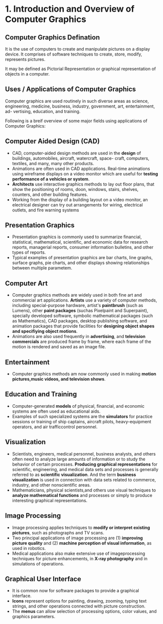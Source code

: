 # 1. Introduction and Overview of Computer Graphics

## Computer Graphics Defination

It is the use of computers to create and manipulate pictures on a display device. It comprises of software techniques to create, store, modify, represents pictures.

It may be defined as Pictorial Representation or graphical representation of objects in a computer.

## Uses / Applications of Computer Graphics

Computer graphics are used routinely in such diverse areas as science,
engineering, medicine, business, industry, government, art, entertainment, ad-
vertising, education, and training.

Following is a breif overview of some major fields using applications of Computer Graphics:

## Computer Aided Design (CAD)

- CAD, computer-aided design methods are used in the **design** of buildings, automobiles, aircraft, watercraft, space-
  craft, computers, textiles, and many, many other products.
- Animations are often used in CAD applications. Real-time animations using
  wireframe displays on a video monitor which are useful for **testing performance of a vehicles or system**.
- **Architects** use interactive graphics methods to lay out floor plans, that show the positioning of rooms, doon, windows, stairs, shelves, counters, and other building features.
- Working from the display of a building layout on a video monitor, an electrical designer can try out arrangements for wiring, electrical outlets, and fire warning systems

## Presentation Graphics

- Presentation graphics is commonly used to summarize financial, statistical, mathematical, scientific, and economic data for research reports, managerial reports, consumer information bulletins, and other types of reports.
- Typical examples of presentation graphics are bar charts, line graphs, surface graphs, pie charts, and other displays showing relationships between multiple parametem.

## Computer Art

- Computer graphics methods are widely used in both fine art and commercial art applications.
  **Artists** use a variety of computer methods, including special-purpose hardware, artist's **paintbrush** (such as Lumens), other **paint packages** (suchas Pixelpaint and Superpaint), specially developed software, symbolic
  mathematical packages (such as Mathematics), CAD packages, desktop publishing software, and animation packages that provide facilities for **designing object
  shapes and specifiying object motions**.
- Animations are also used frequently in **advertising**, and **television commercials** are produced frame by frame, where each frame of the motion is rendered and saved as an image file.

## Entertainment

- Computer graphics methods am now commonly used in making **motion pictures,music videos, and television shows**.

## Education and Training

- Computer-generated **models** of physical, financial, and economic systems are often used as educational aids.
- Examples of such specialized systems are the **simulators** for practice sessions or training of
  ship captains, aircraft pilots, heavy-equipment operators, and air trafficcontrol
  personnel.

## Visualization

- Scientists, engineers, medical personnel, business analysts, and others often need to analyze large amounts of information or to study the behavior of certain processes.
  **Producing graphical representations** for scientific, engineering, and medical data sets
  and processes is generally referred to as **scientific visualization**.
  And the term **business visualization** is used in connection with data sets related to commerce, industry, and other nonscientific areas.
- Mathematicians, physical scientists,and others use visual techniques to **analyze mathematical functions** and processes or simply to produce interesting
  graphical representations.

## Image Processing

- Image processing applies techniques to **modify or interpret existing pictures**, such as photographs and TV scans.
- Two principal applications of image processing are (1) **improving picture quality** and (2) **machine perception of visual information**, as used in robotics.
- Medical applications also make extensive use of imageprocessing techniques for picture enhancements,
  in **X-ray photography** and in simulations of operations.

## Graphical User Interface

- It is common now for software packages to provide a graphical interface.
- **Icons** represent options for painting, drawing, zooming, typing text strings, and other operations
  connected with picture construction.
- The **menus** can allow selection of processing options,
  color values, and graphics parameters.
